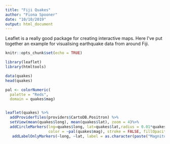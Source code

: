 ```yaml
---
title: "Fiji Quakes"
author: "Fiona Spooner"
date: "10/10/2019"
output: html_document
---
```


Leaflet is a really good package for creating interactive maps. Here I've put together an example for visualising earthquake data from around Fiji.

```r
knitr::opts_chunk$set(echo = TRUE)
```

```r
library(leaflet)
library(htmltools)
```


```r
data(quakes)
head(quakes)

pal <- colorNumeric(
  palette = "Reds",
  domain = quakes$mag)


leaflet(quakes) %>%  
  addProviderTiles(providers$CartoDB.Positron) %>%
  setView(mean(quakes$long), mean(quakes$lat), zoom = 4)%>% 
  addCircleMarkers(lng=quakes$long, lat=quakes$lat,radius = 0.01*quakes$depth, 
                   color = ~pal(quakes$mag), stroke = FALSE, fillOpacity = 0.7) %>% 
   addLabelOnlyMarkers(~long, ~lat, label = as.character(paste("Magnitude: ",quakes$mag)))  #adding a pop up 





```